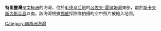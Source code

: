{{coord|69|31|S|39|41|E|display=title}}

'''特里靈灣'''是[[南極洲|南極洲]]的海灣，位於[[毛德皇后地|毛德皇后地]]的[[呂佐夫-霍爾姆灣|呂佐夫-霍爾姆灣]]東部，處於[[斯卡夫斯內斯半島|斯卡夫斯內斯半島]]以南，該海灣根據[[挪威|挪威]]探險隊拍攝的空中照片被繪入地圖。

{{Antarctica-geo-stub}}
[[Category:南極洲海灣|Category:南極洲海灣]]